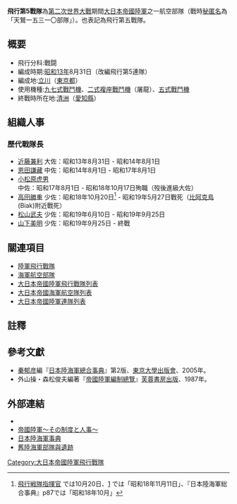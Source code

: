 {{japanese|japanese=飛行第5戦隊|kana=ひこうだいごせんたい|romaji=hikou-daigo-sentai}}

'''飛行第5戰隊'''為[[第二次世界大戰|第二次世界大戰]]期間[[大日本帝國陸軍|大日本帝國陸軍]]之一航空部隊（戰時[[通稱號|秘匿名]]為「天鷲一五三一〇部隊」）。也表記為飛行第五戰隊。

== 概要 ==
* 飛行分科:戰闘
* 編成時期:[[昭和13年|昭和13年]]8月31日（改編飛行第5連隊）
* 編成地:[[立川|立川]]（[[東京都|東京都]]）
* 使用機種:[[九七式戰鬥機|九七式戰鬥機]]、[[二式複座戰鬥機|二式複座戰鬥機]]（屠龍）、[[五式戰鬥機|五式戰鬥機]]
* 終戰時所在地:[[清須市|清洲]]（[[愛知縣|愛知縣]]）

==組織人事==
=== 歷代戰隊長 ===
* [[近藤兼利|近藤兼利]] 大佐：昭和13年8月31日 - 昭和14年8月1日
* [[恩田謙藏|恩田謙藏]] 中佐：昭和14年8月1日 - 昭和17年8月1日
* [[小松原虎男|小松原虎男]] 中佐：昭和17年8月1日 - 昭和18年10月17日殉職（歿後進級大佐）
* [[高田勝重|高田勝重]] 少佐：昭和18年10月20日<ref>[http://www.fontessa.info/hikoubutaishikikan/hikousentai.html#hikousentai1 飛行戦隊指揮官] {{Wayback|url=http://www.fontessa.info/hikoubutaishikikan/hikousentai.html#hikousentai1 |date=20160622012312 }}では10月20日、[http://sky.geocities.jp/pengin_airforce/army_5.pdf] {{Wayback|url=http://sky.geocities.jp/pengin_airforce/army_5.pdf |date=20160304123259 }}では「昭和18年11月11日」、『日本陸海軍総合事典』p87では「昭和18年10月」</ref> - 昭和19年5月27日戰死（[[比阿克島|比阿克島]](Biak)附近戰死）
* [[松山武夫|松山武夫]] 少佐：昭和19年6月10日 - 昭和19年9月25日
* [[山下美明|山下美明]] 少佐：昭和19年9月25日 - 終戰

== 關連項目 ==
*[[陸軍飛行戰隊|陸軍飛行戰隊]]
*[[海軍航空部隊|海軍航空部隊]]
*[[大日本帝國陸軍飛行戰隊列表|大日本帝國陸軍飛行戰隊列表]]
*[[大日本帝國海軍航空隊列表|大日本帝國海軍航空隊列表]]
*[[大日本帝國陸軍連隊列表|大日本帝國陸軍連隊列表]]

==註釋==
{{reflist}}

== 參考文獻 ==
*[[秦郁彦|秦郁彦]]編『[[日本陸海軍總合事典|日本陸海軍總合事典]]』第2版、[[東京大學出版會|東京大學出版會]]、2005年。
*外山操・森松俊夫編著『[[帝國陸軍編制總覽|帝國陸軍編制總覽]]』[[芙蓉書房出版|芙蓉書房出版]]、1987年。

==外部連結==
*{{cite web
| last = Wendel
| first = Marcus
| url = http://www.axishistory.com/index.php?id=890
| title = Axis History Factbook
| work = Japanese Army(日本陸軍)
}}
*[https://web.archive.org/web/20080411094145/http://imperialarmy.hp.infoseek.co.jp/ 帝國陸軍～その制度と人事～]
*[https://web.archive.org/web/20100516180653/http://homepage1.nifty.com/kitabatake/rikukaiguntop.html 日本陸海軍事典]
*[https://web.archive.org/web/20080509100139/http://www.geocities.jp/bane2161/rikukaigunbutai.htm 舊陸海軍部隊與遺跡]

{{日本陸軍航空部隊飛行戰隊}}
[[Category:大日本帝國陸軍飛行戰隊|Category:大日本帝國陸軍飛行戰隊]]